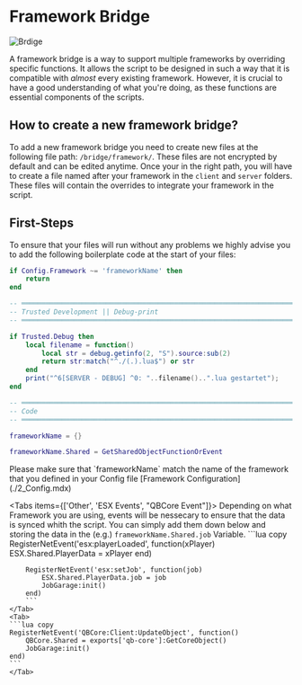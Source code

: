 
# Framework Bridge

![Brdige](../../../public/imgs/bridge.png)

A framework bridge is a way to support multiple frameworks by overriding specific functions. It allows the script to be designed in such a way that it is compatible with *almost* every existing framework. However, it is crucial to have a good understanding of what you're doing, as these functions are essential components of the scripts.

## How to create a new framework bridge? 

To add a new framework bridge you need to create new files at the following file path: `/bridge/framework/`. These files are not encrypted by default and can be edited anytime. Once your in the right path, you will have to create a file named after your framework in the `client` and `server` folders. These files will contain the overrides to integrate your framework in the script.

## First-Steps

To ensure that your files will run without any problems we highly advise you to add the following boilerplate code at the start of your files: 

```lua copy {1, 21-23}
if Config.Framework ~= 'frameworkName' then 
    return
end

-- ════════════════════════════════════════════════════════════════════════════════════ --
-- Trusted Development || Debug-print
-- ════════════════════════════════════════════════════════════════════════════════════ --

if Trusted.Debug then
    local filename = function()
        local str = debug.getinfo(2, "S").source:sub(2)
        return str:match("^./(.).lua$") or str
    end
    print("^6[SERVER - DEBUG] ^0: "..filename()..".lua gestartet");
end

-- ════════════════════════════════════════════════════════════════════════════════════ --
-- Code
-- ════════════════════════════════════════════════════════════════════════════════════ --

frameworkName = {}

frameworkName.Shared = GetSharedObjectFunctionOrEvent
```

<Callout type="info">
    Please make sure that `frameworkName` match the name of the framework that you defined in your Config file [Framework Configuration](./2_Config.mdx)
</Callout>

<Tabs items={['Other', 'ESX Events', "QBCore Event"]}>
    <Tab>
        <Callout type="warning">
            Depending on what Framework you are using, events will be nessecary to ensure that the data is synced whith the script. You can simply add them down below and storing the data in the (e.g.) `frameworkName.Shared.job` Variable.
        </Callout>
    </Tab>
    <Tab>
        ```lua copy 
        RegisterNetEvent('esx:playerLoaded', function(xPlayer)
            ESX.Shared.PlayerData = xPlayer
        end)

        RegisterNetEvent('esx:setJob', function(job)
            ESX.Shared.PlayerData.job = job
            JobGarage:init()
        end)
        ```
    </Tab>
    <Tab>
    ```lua copy
    RegisterNetEvent('QBCore:Client:UpdateObject', function()
        QBCore.Shared = exports['qb-core']:GetCoreObject()
        JobGarage:init()
    end)
    ```
    </Tab>
</Tabs>


